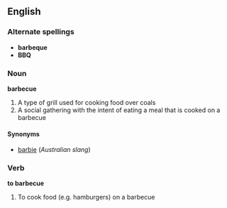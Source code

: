==English==

===Alternate spellings===
*'''barbeque'''
*'''BBQ'''

===Noun===
'''barbecue'''

# A type of grill used for cooking food over coals
# A social gathering with the intent of eating a meal that is cooked on a barbecue

====Synonyms====
*[[barbie]] (''Australian slang'')

===Verb===
'''to barbecue'''

# To cook food (e.g. hamburgers) on a barbecue